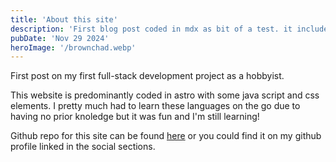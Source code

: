 ```yaml
---
title: 'About this site'
description: 'First blog post coded in mdx as bit of a test. it includes bit of a disclaimer for my lack of skill as Im a complete beginner in js'
pubDate: 'Nov 29 2024'
heroImage: '/brownchad.webp'
---
```


First post on my first full-stack development project as a hobbyist.

This website is predominantly coded in astro with some java script and css elements. I  pretty much had to learn these languages on the go due to having no prior knoledge but it was fun and I'm still learning!

Github repo for this site can be found <a href="https://github.com/0xcheth/0xcheth.github.io/tree/main" target="_blank">here</a> or you could find it on my github profile linked in the social sections.
